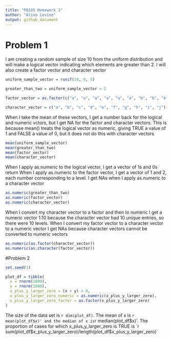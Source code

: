 ```yaml
---
title: "P8105 Homework 1"
author: "Alina Levine"
output: github_document
---
```


# Problem 1


I am creating a random sample of size 10 from the uniform distribution and will make 
a logical vector indicating which elements are greater than 2. I will also create a factor vector
and character vector

```r

uniform_sample_vector = runif(10, 0, 5)

greater_than_two = uniform_sample_vector > 2

factor_vector = as.factor(c("a", "a", "a", "a", "a", "a", "b", "b", "b", "b"))

character_vector = c("a", "b", "c", "d", "e", "f", "g", "h", "i", "j")

```

When I take the mean of these vectors, I get a number back for the 
logical and numeric vctors, but I get NA for the factor and character vectors. This is because
mean() treats the logical vector as numeric, giving TRUE a value of 1
and FALSE a value of 0, but it does not do this with character vectors

```r
mean(uniform_sample_vector)
mean(greater_than_two)
mean(factor_vector)
mean(character_vector)

```


When I apply as.numeric to the logical vector, I get a vector of 1s and 0s return
When I apply as.numeric to the factor vector, I get a vector of 1 and 2, each number
corresponding to a level. I get NAs when I apply as.numeric to a character vector

```r

as.numeric(greater_than_two)
as.numeric(factor_vector)
as.numeric(character_vector)


```

When I convert my character vector to a factor and then to numeric I get a numeric vector 1:10
because the character vector had 10 unique entries, so there were 10 levels. When I convert my 
factor vector to a character vector to a numeric vector I get NAs because character vectors 
cannot be converted to numeric vectors

```r

as.numeric(as.factor(character_vector))
as.numeric(as.character(factor_vector))


```

#Problem 2



```r

set.seed(1)

plot_df = tibble(
  x = rnorm(1000),
  y = rnorm(1000),
  x_plus_y_larger_zero = (x + y) > 0,
  x_plus_y_larger_zero_numeric = as.numeric(x_plus_y_larger_zero),
  x_plus_y_larger_zero_factor = as.factor(x_plus_y_larger_zero)
)

```

The size of the data set is `r dim(plot_df)`. 
The mean of x is `r mean(plot_df$x)' and the median of x is `r median(plot_df$x)'.
The proportion of cases for which x_plus_y_larger_zero is TRUE is `r sum(plot_df$x_plus_y_larger_zero)/length(plot_df$x_plus_y_larger_zero)`






